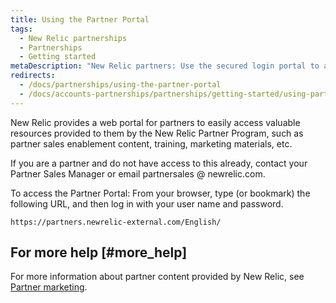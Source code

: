 ```yaml
---
title: Using the Partner Portal
tags:
  - New Relic partnerships
  - Partnerships
  - Getting started
metaDescription: "New Relic partners: Use the secured login portal to access content created specifically for you."
redirects:
  - /docs/partnerships/using-the-partner-portal
  - /docs/accounts-partnerships/partnerships/getting-started/using-partner-portal
---
```


New Relic provides a web portal for partners to easily access valuable resources provided to them by the New Relic Partner Program, such as partner sales enablement content, training, marketing materials, etc.

If you are a partner and do not have access to this already, contact your Partner Sales Manager or email partnersales @ newrelic.com.

To access the Partner Portal: From your browser, type (or bookmark) the following URL, and then log in with your user name and password.

```
https://partners.newrelic-external.com/English/
```

## For more help [#more_help]

For more information about partner content provided by New Relic, see [Partner marketing](/docs/partnerships/partner-marketing).
